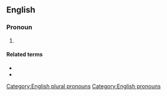 ==English==

===Pronoun===
{{en-pron}}

# {{lb|en|nonstandard|or|dialectal}} {{alternative form of|yourselves|lang=en}}

====Related terms====
* {{l|en|yer}}
* {{l|en|yerself}}

[[Category:English plural pronouns]]
[[Category:English pronouns]]